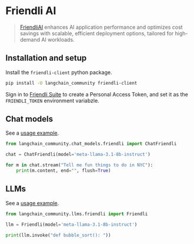 # Friendli AI

> [FriendliAI](https://friendli.ai/) enhances AI application performance and optimizes 
> cost savings with scalable, efficient deployment options, tailored for high-demand AI workloads.

## Installation and setup

Install the `friendli-client` python package.

```bash
pip install -U langchain_community friendli-client
```

Sign in to [Friendli Suite](https://suite.friendli.ai/) to create a Personal Access Token, 
and set it as the `FRIENDLI_TOKEN` environment variabzle.


## Chat models

See a [usage example](/docs/integrations/chat/friendli).

```python
from langchain_community.chat_models.friendli import ChatFriendli

chat = ChatFriendli(model='meta-llama-3.1-8b-instruct')

for m in chat.stream("Tell me fun things to do in NYC"):
    print(m.content, end="", flush=True)
```

## LLMs

See a [usage example](/docs/integrations/llms/friendli).

```python
from langchain_community.llms.friendli import Friendli

llm = Friendli(model='meta-llama-3.1-8b-instruct')

print(llm.invoke("def bubble_sort(): "))
```
